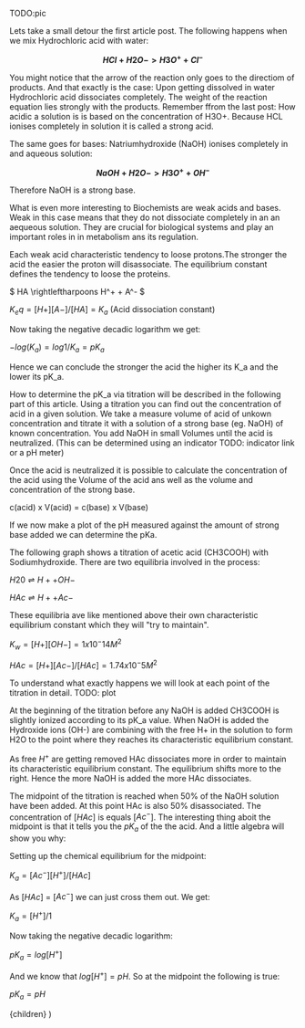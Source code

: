
TODO:pic

Lets take a small detour the first article post. The following happens when we mix Hydrochloric acid with water:

**$$ HCl + H2O -> H3O^+ + Cl^- $$**

You might notice that the arrow of the reaction only goes to the directiom of products. And that exactly is the case: Upon getting dissolved in water Hydrochloric acid dissociates completely. The weight of the reaction equation lies strongly with the products. Remember ffrom the last post: How acidic a solution is
is based on the concentration of H3O+. Because HCL ionises completely in solution it is called a strong acid. 

The same goes for bases: Natriumhydroxide (NaOH) ionises completely in and aqueous solution:

**$$ NaOH + H2O -> H3O^+ + OH^- $$**

Therefore NaOH is a strong base.

What is even more interesting to Biochemists are weak acids and bases. Weak in this case means that they do not dissociate completely in an an aequeous solution. They are crucial for biological systems and play an important roles in in metabolism ans its regulation.

Each weak acid characteristic tendency to loose protons.The stronger the acid the easier the proton will disassociate. The equilibrium constant defines the tendency to loose the proteins.

$ HA \rightleftharpoons H^+ + A^- $

$K_eq = [H+][A-]/[HA] = K_a$ (Acid dissociation constant)

Now taking the negative decadic logarithm we get:

$-log(K_a) = log 1/K_a = pK_a$

Hence we can conclude the stronger the acid the higher its K_a and the lower its pK_a.

How to determine the pK_a via titration will be described in the following part of this article.
Using a titration you can find out the concentration of acid in a given solution. We take a measure volume of acid of unkown concentration and titrate it with a solution of a strong base (eg. NaOH) of known concentration. 
You add NaOH in small Volumes until the acid is neutralized. (This can be determined using an indicator TODO: indicator link or a pH meter)

Once the acid is neutralized it is possible to calculate the concentration of the acid using the Volume of the acid ans well as the volume and concentration of the strong base.

c(acid) x V(acid) = c(base) x V(base)

If we now make a plot of the pH measured against the amount of strong base added we can determine the pKa.

The following graph shows a titration of acetic acid (CH3COOH) with Sodiumhydroxide. 
There are two equilibria involved in the process:

$H20 \rightleftharpoons H+ + OH-$

$HAc \rightleftharpoons H+ + Ac-$

These equilibria ave like mentioned above their own characteristic equilibrium constant which they will "try to maintain".

$K_w = [H+][OH-] = 1 x 10^-14 M^2$

$HAc = [H+][Ac-]/[HAc] = 1.74 x 10^-5 M^2$

To understand what exactly happens we will look at each point of the titration in detail.
TODO: plot 



At the beginning of the titration before any NaOH is added CH3COOH is slightly ionized according to its pK_a value.
When NaOH is added the Hydroxide ions (OH-) are combining with the free H+ in the solution to form H2O to the point where they reaches its characteristic equilibrium constant.

As free $H^+$ are getting removed HAc dissociates more in order to maintain its characteristic equilibrium constant. The equilibrium shifts more to the right.
Hence the more NaOH is added the more HAc dissociates.

The midpoint of the titration is reached when 50% of the NaOH solution have been added. At this point HAc is also 50% disassociated. The concentration of [$HAc$] is equals [$Ac^-$]. 
The interesting thing aboit the midpoint is that it tells you the $pK_a$ of the the acid. And a little algebra will show you why:

 
Setting up the chemical equilibrium for the midpoint:

$K_a = [Ac^-][H^+]/[HAc]$

As [$HAc$] = [$Ac^-$] we can just cross them out. We get:

$K_a = [H^+]/1$

Now taking the negative decadic logarithm:

$pK_a = log[H^+]$

And we know that $log[H^+] = pH$. So at the midpoint the following is true:

$pK_a = pH$









  <LayoutPostWrapper pageIdx={1} title="Acid & Base chemistry: Weak acids and bases" date="2022-09-03">
    {children}
  </LayoutPostWrapper>
)